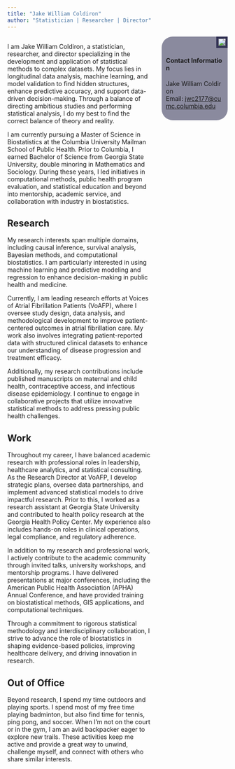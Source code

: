 ```yaml
---
title: "Jake William Coldiron"
author: "Statistician | Researcher | Director"
---
```


<link rel="stylesheet" href="styles.css" type="text/css">
<link rel="stylesheet" href="site_libs/academicons-1.9.4/css/academicons.min.css">

:::: {style="display: flex;"}

::: {.column width="65%"}

I am Jake William Coldiron, a statistician, researcher, and director specializing in the development and application of statistical methods to complex datasets. My focus lies in longitudinal data analysis, machine learning, and model validation to find hidden structures, enhance predictive accuracy, and support data-driven decision-making. Through a balance of directing ambitious studies and performing statistical analysis, I do my best to find the correct balance of theory and reality.

I am currently pursuing a Master of Science in Biostatistics at the Columbia University Mailman School of Public Health. Prior to Columbia, I earned Bachelor of Science from Georgia State University, double minoring in Mathematics and Sociology. During these years, I led initiatives in computational methods, public health program evaluation, and statistical education and beyond into mentorship, academic service, and collaboration with industry in biostatistics.

## Research

My research interests span multiple domains, including causal inference, survival analysis, Bayesian methods, and computational biostatistics. I am particularly interested in using machine learning and predictive modeling and regression to enhance decision-making in public health and medicine. 

Currently, I am leading research efforts at Voices of Atrial Fibrillation Patients (VoAFP), where I oversee study design, data analysis, and methodological development to improve patient-centered outcomes in atrial fibrillation care. My work also involves integrating patient-reported data with structured clinical datasets to enhance our understanding of disease progression and treatment efficacy.

Additionally, my research contributions include published manuscripts on maternal and child health, contraceptive access, and infectious disease epidemiology. I continue to engage in collaborative projects that utilize innovative statistical methods to address pressing public health challenges.

## Work

Throughout my career, I have balanced academic research with professional roles in leadership, healthcare analytics, and statistical consulting. As the Research Director at VoAFP, I develop strategic plans, oversee data partnerships, and implement advanced statistical models to drive impactful research. Prior to this, I worked as a research assistant at Georgia State University and contributed to health policy research at the Georgia Health Policy Center. My experience also includes hands-on roles in clinical operations, legal compliance, and regulatory adherence.

In addition to my research and professional work, I actively contribute to the academic community through invited talks, university workshops, and mentorship programs. I have delivered presentations at major conferences, including the American Public Health Association (APHA) Annual Conference, and have provided training on biostatistical methods, GIS applications, and computational techniques.

Through a commitment to rigorous statistical methodology and interdisciplinary collaboration, I strive to advance the role of biostatistics in shaping evidence-based policies, improving healthcare delivery, and driving innovation in research.

## Out of Office

Beyond research, I spend my time outdoors and playing sports. I spend most of my free time playing badminton, but also find time for  tennis, ping pong, and soccer. When I'm not on the court or in the gym, I am an avid backpacker eager to explore new trails. These activities keep me active and provide a great way to unwind, challenge myself, and connect with others who share similar interests.

:::

::: {.column width="5%"}
\
<!-- empty column for spacing reasons -->
:::

::: {.column width="30%"}
```{=html}
<img src="images/jakewilliamcoldiron.github.io_images_headshot_02.jpg", style="border: 5px solid #333355;float:right; margin-bottom: 10px;">

<div style="border-radius: 25px;background: #33335590;padding: 10px;">
<br/>
<h4 style=
word-break:break-all;"> Contact Information</h4>
<p style="size:8px;word-break:break-all;">
Jake William Coldiron
<br/>
Email: <a href="mailto:jwc2177@cumc.columbia.edu">jwc2177@cumc.columbia.edu</a></p>
</div>
```

:::

::::